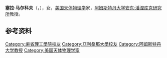 {{Infobox scientist
| honorific_prefix  = 
| name              = 塞拉·马尔科夫<br />Sera Markoff
| honorific_suffix  = 
| native_name       = 
| native_name_lang  = 
| image             = <!--(filename only, i.e. without "File:" prefix)-->
| image_size        = 
| image_upright     = 
| alt               = 
| caption           = 
| birth_name        =
| birth_date        = {{Birth date and age|1971|7|6}}
| birth_place       = 
| death_date        = <!--{{death date and age |YYYY|MM|DD |YYYY|MM|DD}} (death date then birth date)-->
| death_place       = 
| death_cause       = 
| resting_place     = 
| resting_place_coordinates = <!--{{coord|LAT|LONG|type:landmark|display=inline,title}}-->
| home_town         =
| other_names       = 
| pronounce         =
| residence         = 
| citizenship       = 
| nationality       = 
| field            = [[天体物理学|天体物理学]]
| workplaces        = [[阿姆斯特丹大学|阿姆斯特丹大学]]
| patrons           = 
| education         = 
| alma_mater        = [[亚利桑那大学|亚利桑那大学]]<br />[[麻省理工学院|麻省理工学院]]
| thesis_title      = High Energy Processes in the Galactic Center
| thesis_url        = 
| thesis_year       = 2000
| doctoral_advisors  = 
| academic_advisors = 
| doctoral_students = 
| notable_students  = 
| known_for         = 
| influences        = 
| influenced        = 
| awards            = 
| author_abbrev_bot = 
| author_abbrev_zoo = 
| spouse            = 迈克尔·怀斯<ref>{{Cite web|title=Black holes in X-ray light|url=https://www.bnr.nl/podcast/spacecowboys/10380034/black-holes-in-x-ray-light|accessdate=2021-03-03|work=BNR|archive-date=2021-05-15|archive-url=https://web.archive.org/web/20210515025633/https://www.bnr.nl/podcast/spacecowboys/10380034/black-holes-in-x-ray-light}}</ref>
| partner           = 
| children          = 
| signature         = 
| signature_alt     = 
| website           = {{URL|www.seramarkoff.com}}
| footnotes         = 
}}
'''塞拉·马尔科夫'''（{{lang-en|Sera Markoff}}，{{bd|1971年|7月6日|}}），女，[[美国|美国]][[天体物理学|天体物理学]]家，[[阿姆斯特丹大学|阿姆斯特丹大学]][[安东·潘涅库克研究所|安东·潘涅库克研究所]]教授。

== 参考资料 ==
{{reflist}}

{{Authority control}}
{{DEFAULTSORT:Markoff}}

{{天文学家小作品}}

[[Category:麻省理工學院校友|Category:麻省理工學院校友]]
[[Category:亞利桑那大學校友|Category:亞利桑那大學校友]]
[[Category:阿姆斯特丹大学教授|Category:阿姆斯特丹大学教授]]
[[Category:美国天体物理学家|Category:美国天体物理学家]]